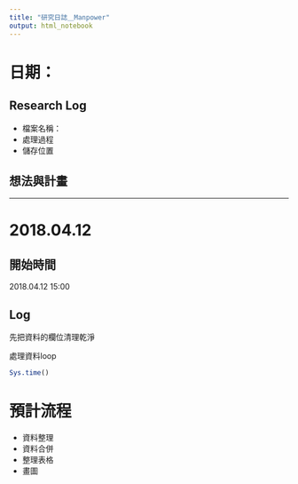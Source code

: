 ```yaml
---
title: "研究日誌＿Manpower"
output: html_notebook
---
```


# 日期：

## Research Log

* 檔案名稱：
* 處理過程
* 儲存位置

## 想法與計畫

---

# 2018.04.12

## 開始時間

2018.04.12 15:00

## Log

先把資料的欄位清理乾淨

處理資料loop

```r
Sys.time()
```


# 預計流程

* 資料整理
* 資料合併
* 整理表格
* 畫圖

